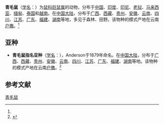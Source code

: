 {{Speciesbox
| name = 青毛鼠
| status = 
| status_system = 
| image = 
| genus = Berylmys
| species = bowersi
| authority = (Anderson, 1879)<ref name='id1064'>{{cite web| url =http://www.bioinfo.cn/db05/BjdwSpecies.php?action=view&id=1064| title =青毛鼠| work =《中国动物物种编目数据库》| publisher =中国科学院微生物研究所| author =中国科学院动物研究所| accessdate =2009-03-27| deadurl =yes| archiveurl =https://web.archive.org/web/20160305053256/http://www.bioinfo.cn/db05/BjdwSpecies.php?action=view&id=1064| archivedate =2016-03-05}}</ref>
}}

'''青毛鼠'''（[[学名|学名]]：{{lang|la|''Berylmys bowersi''}}）为[[鼠科|鼠科]][[巨鼠属|巨鼠属]]的动物，分布于[[中国|中国]]、[[印度|印度]]、[[印尼|印尼]]、[[老挝|老挝]]、[[马来西亚|马来西亚]]、[[缅甸|缅甸]]、[[泰国|泰国]]和[[越南|越南]]。在[[中国大陆|中国大陆]]，分布于[[广西|广西]]、[[西藏|西藏]]、[[贵州|贵州]]、[[安徽|安徽]]、[[云南|云南]]、[[四川|四川]]、[[江苏|江苏]]、[[广东|广东]]、[[福建|福建]]、[[湖南|湖南]]等地，多见于森林、田野。该物种的模式产地在云南[[户撒|户撒]]。<ref name='id1064'/>

==亚种==
*'''青毛鼠指名亚种'''（[[学名|学名]]：{{lang|la|''Berylmys bowersii bowersi''}}），Anderson于1879年命名。在[[中国大陆|中国大陆]]，分布于[[广西|广西]]、[[西藏|西藏]]、[[贵州|贵州]]、[[安徽|安徽]]、[[云南|云南]]、[[四川|四川]]、[[江苏|江苏]]、[[广东|广东]]、[[福建|福建]]、[[湖南|湖南]]等地。该物种的模式产地在云南[[户撒|户撒]]。<ref name='id1065'>{{cite web| url =http://www.bioinfo.cn/db05/BjdwSpecies.php?action=view&id=1065| title =青毛鼠指名亚种| work =《中国动物物种编目数据库》| publisher =中国科学院微生物研究所| author =中国科学院动物研究所| accessdate =2009-03-27| deadurl =yes| archiveurl =https://web.archive.org/web/20160305030245/http://www.bioinfo.cn/db05/BjdwSpecies.php?action=view&id=1065| archivedate =2016-03-05}}</ref>

== 参考文献 ==
{{reflist}}
{{Taxonbar|from=Q1766285}}

[[Category:巨鼠属|青毛鼠]]


{{哺乳类小作品}}